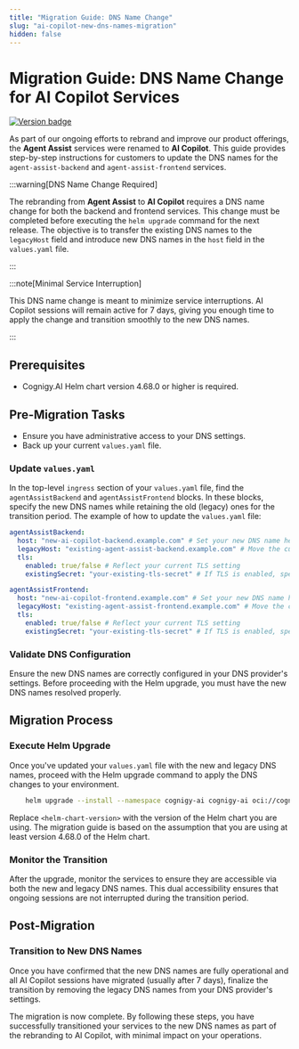 ```yaml
---
title: "Migration Guide: DNS Name Change"
slug: "ai-copilot-new-dns-names-migration"
hidden: false
---
```


# Migration Guide: DNS Name Change for AI Copilot Services

<a href="Added"><img src="https://img.shields.io/badge/Added_in-v4.68-blue" alt="Version badge" /></a>

As part of our ongoing efforts to rebrand and improve our product offerings, the **Agent Assist** services were renamed to **AI Copilot**. This guide provides step-by-step instructions for customers to update the DNS names for the `agent-assist-backend` and `agent-assist-frontend` services.

:::warning[DNS Name Change Required]

  The rebranding from **Agent Assist** to **AI Copilot** requires a DNS name change for both the backend and frontend services. This change must be completed before executing the `helm upgrade` command for the next release. The objective is to transfer the existing DNS names to the `legacyHost` field and introduce new DNS names in the `host` field in the `values.yaml` file.

:::


:::note[Minimal Service Interruption]

  This DNS name change is meant to minimize service interruptions. AI Copilot sessions will remain active for 7 days, giving you enough time to apply the change and transition smoothly to the new DNS names.

:::


## Prerequisites

- Cognigy.AI Helm chart version 4.68.0 or higher is required.

## Pre-Migration Tasks

- Ensure you have administrative access to your DNS settings.
- Back up your current `values.yaml` file.

### Update `values.yaml`

In the top-level `ingress` section of your `values.yaml` file, find the `agentAssistBackend` and `agentAssistFrontend` blocks. In these blocks, specify the new DNS names while retaining the old (legacy) ones for the transition period. 
The example of how to update the `values.yaml` file:

```yaml
agentAssistBackend:
  host: "new-ai-copilot-backend.example.com" # Set your new DNS name here
  legacyHost: "existing-agent-assist-backend.example.com" # Move the current DNS name here
  tls:
    enabled: true/false # Reflect your current TLS setting
    existingSecret: "your-existing-tls-secret" # If TLS is enabled, specify the secret

agentAssistFrontend:
  host: "new-ai-copilot-frontend.example.com" # Set your new DNS name here
  legacyHost: "existing-agent-assist-frontend.example.com" # Move the current DNS name here
  tls:
    enabled: true/false # Reflect your current TLS setting
    existingSecret: "your-existing-tls-secret" # If TLS is enabled, specify the secret
```

### Validate DNS Configuration

Ensure the new DNS names are correctly configured in your DNS provider's settings. Before proceeding with the Helm upgrade, you must have the new DNS names resolved properly.

## Migration Process

### Execute Helm Upgrade

Once you've updated your `values.yaml` file with the new and legacy DNS names, proceed with the Helm upgrade command to apply the DNS changes to your environment.

```bash
    helm upgrade --install --namespace cognigy-ai cognigy-ai oci://cognigy.azurecr.io/helm/cognigy.ai --version <helm-chart-version> --values cognigy-ai-values.yaml
```
Replace `<helm-chart-version>` with the version of the Helm chart you are using. The migration guide is based on the assumption that you are using at least version 4.68.0 of the Helm chart.

### Monitor the Transition

After the upgrade, monitor the services to ensure they are accessible via both the new and legacy DNS names. This dual accessibility ensures that ongoing sessions are not interrupted during the transition period.

## Post-Migration

### Transition to New DNS Names

Once you have confirmed that the new DNS names are fully operational and all AI Copilot sessions have migrated (usually after 7 days), finalize the transition by removing the legacy DNS names from your DNS provider's settings.

The migration is now complete. By following these steps, you have successfully transitioned your services to the new DNS names as part of the rebranding to AI Copilot, with minimal impact on your operations.
